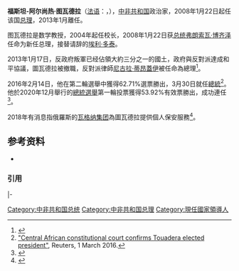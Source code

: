 {{Infobox officeholder
|name          = 福斯坦-阿尔尚热·图瓦德拉<br>Faustin-Archange Touadéra
|image         = Faustin Touadera - 2019 (portrait).jpg
|office        = 第8任[[中非国家元首列表|中非共和国总统]]
|primeminister = {{link-fr|森普利斯·蘇旺吉|Simplice Sarandji}}（2019－2021）<br>{{tsl|en|Henri-Marie Dondra|亨利-馬里·東德拉}}（2021－）
|term_start    = 2016年3月30日
|term_end      = 
|predecessor   = [[卡特琳娜·桑巴-潘扎|卡特琳娜·桑巴-潘扎]]{{small|（代理）}}
|successor     = 
|office1       = [[中非共和国总理|中非共和国总理]]
|president1    = [[弗朗索瓦·博齐泽|弗朗索瓦·博齐泽]]
|term_start1   = 2008年1月22日
|term_end1     = 2013年1月17日
|predecessor1  = [[埃利·多泰|埃利·多泰]]
|successor1    = [[尼古拉·蒂昂盖伊|尼古拉·蒂昂盖伊]]
|birth_date    = {{birth date and age|1957|4|21|df=y}}
|birth_place   = {{flag|French Equatorial Africa}}[[乌班吉沙立|乌班吉沙立]][[班吉|班吉]]<br />{{small|（今属于{{CAF}}）}}
|nationality   = {{CAF}}
|death_date    = 
|death_place   = 
|party         = {{le|国家趋同“Kwa Na Kwa”|National Convergence "Kwa Na Kwa"|Kwa Na Kwa}}{{small|（截止2015年）}}<br />[[独立人士|独立人士]]{{small|（2015年－2019年）}}<br />團結一心運動{{small|（2019年－）}}
|alma_mater    = {{le|班吉大学|University of Bangui}}<br>{{le|科科迪大学|Université Félix Houphouët-Boigny}}<br>[[里尔科技大学|里尔科技大学]]<br>[[雅温得大学|雅温得大学]]
|spouse        = Brigitte Touadéra<br>Tina Touadéra
|children      = 3名<ref name="Fridolin Ngoulou2016">{{cite web|url=http://rjdh.org/qui-est-le-nouveau-president-centrafricain-faustin-archange-touadera/|language=fr|title=Qui est le nouveau président centrafricain Faustin Archange Touadera ?|publisher=RJDH|date=22 February 2016|author=Ngoulou, Fridolin|access-date=2018-12-12|archive-url=https://web.archive.org/web/20190301074423/http://rjdh.org/qui-est-le-nouveau-president-centrafricain-faustin-archange-touadera/|archive-date=2019-03-01|dead-url=yes}}</ref>
|website       = {{url|presidence.govcf.org}}
}}
'''福斯坦-阿尔尚热·图瓦德拉'''（[[法语|法语]]：'''{{lang|fr|Faustin-Archange Touadéra}}'''，{{bd|1957年|4月21日|catIdx=T}}），[[中非共和国|中非共和国]]政治家，2008年1月22日起任该国[[中非共和国总理|总理]]，2013年1月離任。

图瓦德拉是数学教授，2004年起任{{le|班吉大学|University of Bangui}}校长，2008年1月22日获[[中非共和国总统|总统]][[弗朗索瓦·博齐泽|弗朗索瓦·博齐泽]]任命为新任总理，接替请辞的[[埃利·多泰|埃利·多泰]]。

2013年1月17日，反政府叛軍已经佔領大約三分之一的國土，政府與反對派達成和平協議，圖瓦德拉被撤職，反對派律師[[尼古拉·蒂昂蓋伊|尼古拉·蒂昂蓋伊]]被任命為總理<ref>{{cite news |url=http://www.voachinese.com/content/car-politics-20130117/1586032.html |title=尼古拉·蒂昂盖伊被任命为中非共和国总理 |website=美國之音 |date=2013-01-17}}</ref>。

2016年2月14日，他在{{le|2015年－2016年中非共和國大選|Central African general election, 2015–16}}第二輪選舉中獲得62.71%選票勝出，3月30日就任[[中非共和國總統|總統]]<ref>[http://www.reuters.com/article/us-centralafrica-election-idUSKCN0W34AF "Central African constitutional court confirms Touadera elected president"], Reuters, 1 March 2016.</ref>。他於2020年12月舉行的[[2020年－2021年中非共和國大選|總統選舉]]第一輪投票獲得53.92%有效票勝出，成功連任<ref>{{cite news |url=https://www.pbs.org/newshour/world/central-african-republic-president-touadera-reelected |title=Central African Republic president Touadera reelected |website=pbs.org |date=2021-01-04}}</ref>。

2018年有消息指俄羅斯的[[瓦格纳集团|瓦格纳集团]]為圖瓦德拉提供個人保安服務<ref>{{cite magazine |url=https://www.theatlantic.com/international/archive/2018/08/russian-mercenaries-wagner-africa/568435/ |magazine=The Atlantic |quote=Wagner appears to have tapped this possibility at the highest level, reportedly serving as CAR President Faustin-Archange Touadera’s personal security detail. |title=Russia’s Favorite Mercenaries |date=2018-08-27 |first=Neil |last=Hauer}}</ref>。

== 参考资料 ==
*{{cite web|url=http://news.xinhuanet.com/newscenter/2008-01/23/content_7478049.htm|title=中非总统任命图瓦德拉为新总理|date=2008年1月23日|author=刘芳|publisher=新华网|accessdate=2008-01-23}}

=== 引用 ===
{{Reflist}}

{{start box}}
{{s-before|[[埃利·多泰|埃利·多泰]]}}
{{s-title|[[中非共和国总理|中非共和国总理]]|2008年1月22日－2013年1月17日}}
{{s-after|[[尼古拉·蒂昂蓋伊|尼古拉·蒂昂蓋伊]]}}
|-
{{s-before|[[卡特琳娜·桑巴-潘扎|卡特琳娜·桑巴-潘扎]]<br>{{small|（代理）}}}}
{{s-title|[[中非共和國總統|中非共和國總統]]|2016年3月30日－}}
{{s-inc}}
{{end box}}

{{DEFAULTSORT:Touadéra, Faustin-Archange}}
[[Category:中非共和国总统|Category:中非共和国总统]]
[[Category:中非共和国总理|Category:中非共和国总理]]
[[Category:現任國家領導人|Category:現任國家領導人]]